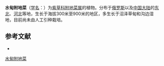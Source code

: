 {{Speciesbox
| name = 水甸附地菜
| status = 
| status_system = 
| image =
| genus = Trigonotis
| species = myosotidea
| authority = (Maxim.) Maxim.
}}

'''水甸附地菜'''（[[学名|学名]]：{{lang|la|''Trigonotis myosotidea''}}）为[[紫草科|紫草科]][[附地菜属|附地菜属]]的植物。分布于[[俄罗斯|俄罗斯]]以及[[中国大陆|中国大陆]]的[[中国东北地区|东北]]、[[河北|河北]]等地，生长于海拔300米至900米的地区，多生长于沼泽草甸和沟边湿地，目前尚未由人工引种栽培。

== 参考文献 ==
<div class="references-small">
* {{cite web| url =http://www.bioinfo.cn/db05/KmzwSpecies.php?action=view&id=2731| title =水甸附地菜| work =《中国高等植物数据库全库》| publisher =中国科学院微生物研究所| author =昆明植物研究所| accessdate =2009-02-23| archive-date =2016-03-05| archive-url =https://web.archive.org/web/20160305055913/http://www.bioinfo.cn/db05/KmzwSpecies.php?action=view&id=2731| dead-url =yes}}
</div>
{{Taxonbar|from=Q11130356}}

[[Category:附地菜属|水甸附地菜]]


{{植物小作品}}